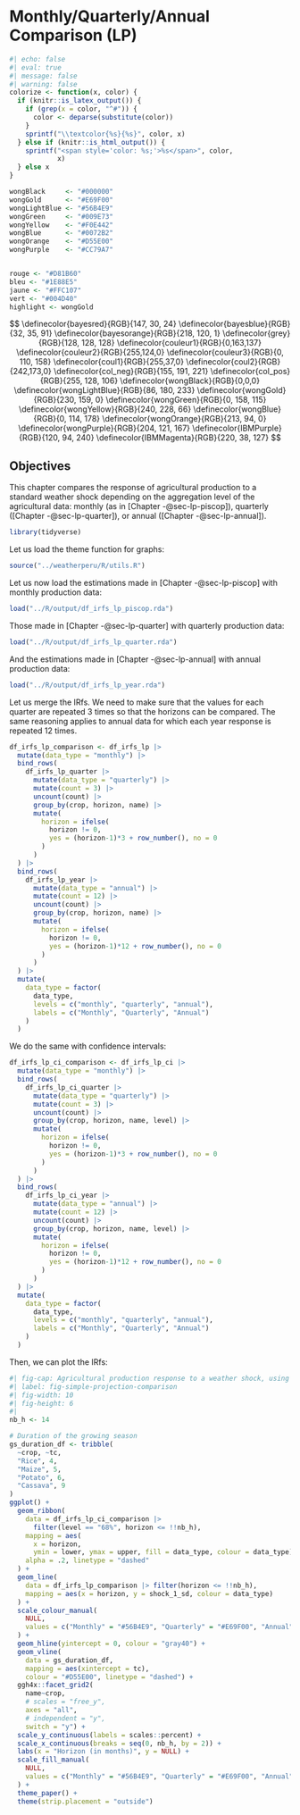 # Monthly/Quarterly/Annual Comparison (LP) {#sec-lp-comparison}

```r
#| echo: false
#| eval: true
#| message: false
#| warning: false
colorize <- function(x, color) {
  if (knitr::is_latex_output()) {
    if (grep(x = color, "^#")) {
      color <- deparse(substitute(color))
    }
    sprintf("\\textcolor{%s}{%s}", color, x)
  } else if (knitr::is_html_output()) {
    sprintf("<span style='color: %s;'>%s</span>", color,
            x)
  } else x
}

wongBlack     <- "#000000"
wongGold      <- "#E69F00"
wongLightBlue <- "#56B4E9"
wongGreen     <- "#009E73"
wongYellow    <- "#F0E442"
wongBlue      <- "#0072B2"
wongOrange    <- "#D55E00"
wongPurple    <- "#CC79A7"


rouge <- "#D81B60"
bleu <- "#1E88E5"
jaune <- "#FFC107"
vert <- "#004D40"
highlight <- wongGold
```

$$
\definecolor{bayesred}{RGB}{147, 30, 24}
\definecolor{bayesblue}{RGB}{32, 35, 91}
\definecolor{bayesorange}{RGB}{218, 120, 1}
\definecolor{grey}{RGB}{128, 128, 128}
\definecolor{couleur1}{RGB}{0,163,137}
\definecolor{couleur2}{RGB}{255,124,0}
\definecolor{couleur3}{RGB}{0, 110, 158}
\definecolor{coul1}{RGB}{255,37,0}
\definecolor{coul2}{RGB}{242,173,0}
\definecolor{col_neg}{RGB}{155, 191, 221}
\definecolor{col_pos}{RGB}{255, 128, 106}
\definecolor{wongBlack}{RGB}{0,0,0}
\definecolor{wongLightBlue}{RGB}{86, 180, 233}
\definecolor{wongGold}{RGB}{230, 159, 0}
\definecolor{wongGreen}{RGB}{0, 158, 115}
\definecolor{wongYellow}{RGB}{240, 228, 66}
\definecolor{wongBlue}{RGB}{0, 114, 178}
\definecolor{wongOrange}{RGB}{213, 94, 0}
\definecolor{wongPurple}{RGB}{204, 121, 167}
\definecolor{IBMPurple}{RGB}{120, 94, 240}
\definecolor{IBMMagenta}{RGB}{220, 38, 127}
$$


:::{.callout-note}

## Objectives

This chapter compares the response of agricultural production to a standard weather shock depending on the aggregation level of the agricultural data: monthly (as in [Chapter -@sec-lp-piscop]), quarterly ([Chapter -@sec-lp-quarter]), or annual ([Chapter -@sec-lp-annual]).

:::


```r
library(tidyverse)
```


Let us load the theme function for graphs:
```r
source("../weatherperu/R/utils.R")
```


Let us now load the estimations made in [Chapter -@sec-lp-piscop] with monthly production data:
```r
load("../R/output/df_irfs_lp_piscop.rda")
```

Those made in [Chapter -@sec-lp-quarter] with quarterly production data:
```r
load("../R/output/df_irfs_lp_quarter.rda")
```

And the estimations made in [Chapter -@sec-lp-annual] with annual production data:
```r
load("../R/output/df_irfs_lp_year.rda")
```



Let us merge the IRfs. We need to make sure that the values for each quarter are repeated 3 times so that the horizons can be compared. The same reasoning applies to annual data for which each year response is repeated 12 times.
```r
df_irfs_lp_comparison <- df_irfs_lp |> 
  mutate(data_type = "monthly") |> 
  bind_rows(
    df_irfs_lp_quarter |> 
      mutate(data_type = "quarterly") |> 
      mutate(count = 3) |> 
      uncount(count) |> 
      group_by(crop, horizon, name) |> 
      mutate(
        horizon = ifelse(
          horizon != 0, 
          yes = (horizon-1)*3 + row_number(), no = 0
        )
      )
  ) |> 
  bind_rows(
    df_irfs_lp_year |> 
      mutate(data_type = "annual") |> 
      mutate(count = 12) |> 
      uncount(count) |> 
      group_by(crop, horizon, name) |> 
      mutate(
        horizon = ifelse(
          horizon != 0, 
          yes = (horizon-1)*12 + row_number(), no = 0
        )
      )
  ) |> 
  mutate(
    data_type = factor(
      data_type,
      levels = c("monthly", "quarterly", "annual"),
      labels = c("Monthly", "Quarterly", "Annual")
    )
  )
```

We do the same with confidence intervals:

```r
df_irfs_lp_ci_comparison <- df_irfs_lp_ci |> 
  mutate(data_type = "monthly") |> 
  bind_rows(
    df_irfs_lp_ci_quarter |> 
      mutate(data_type = "quarterly") |> 
      mutate(count = 3) |> 
      uncount(count) |> 
      group_by(crop, horizon, name, level) |> 
      mutate(
        horizon = ifelse(
          horizon != 0, 
          yes = (horizon-1)*3 + row_number(), no = 0
        )
      )
  ) |> 
  bind_rows(
    df_irfs_lp_ci_year |> 
      mutate(data_type = "annual") |> 
      mutate(count = 12) |> 
      uncount(count) |> 
      group_by(crop, horizon, name, level) |> 
      mutate(
        horizon = ifelse(
          horizon != 0, 
          yes = (horizon-1)*12 + row_number(), no = 0
        )
      )
  ) |> 
  mutate(
    data_type = factor(
      data_type,
      levels = c("monthly", "quarterly", "annual"),
      labels = c("Monthly", "Quarterly", "Annual")
    )
  )
```


Then, we can plot the IRfs:
```r
#| fig-cap: Agricultural production response to a weather shock, using either monthly, quarterly, or annual data.
#| label: fig-simple-projection-comparison
#| fig-width: 10
#| fig-height: 6
#| 
nb_h <- 14

# Duration of the growing season
gs_duration_df <- tribble(
  ~crop, ~tc,
  "Rice", 4,
  "Maize", 5,
  "Potato", 6,
  "Cassava", 9
)
ggplot() +
  geom_ribbon(
    data = df_irfs_lp_ci_comparison |> 
      filter(level == "68%", horizon <= !!nb_h),
    mapping = aes(
      x = horizon,
      ymin = lower, ymax = upper, fill = data_type, colour = data_type),
    alpha = .2, linetype = "dashed"
  ) +
  geom_line(
    data = df_irfs_lp_comparison |> filter(horizon <= !!nb_h),
    mapping = aes(x = horizon, y = shock_1_sd, colour = data_type)
  ) +
  scale_colour_manual(
    NULL, 
    values = c("Monthly" = "#56B4E9", "Quarterly" = "#E69F00", "Annual" = "#CC79A7")
  ) +
  geom_hline(yintercept = 0, colour = "gray40") +
  geom_vline(
    data = gs_duration_df, 
    mapping = aes(xintercept = tc),
    colour = "#D55E00", linetype = "dashed") +
  ggh4x::facet_grid2(
    name~crop, 
    # scales = "free_y", 
    axes = "all",
    # independent = "y", 
    switch = "y") +
  scale_y_continuous(labels = scales::percent) +
  scale_x_continuous(breaks = seq(0, nb_h, by = 2)) +
  labs(x = "Horizon (in months)", y = NULL) +
  scale_fill_manual(
    NULL,
    values = c("Monthly" = "#56B4E9", "Quarterly" = "#E69F00", "Annual" = "#CC79A7")
  ) +
  theme_paper() +
  theme(strip.placement = "outside")
```


